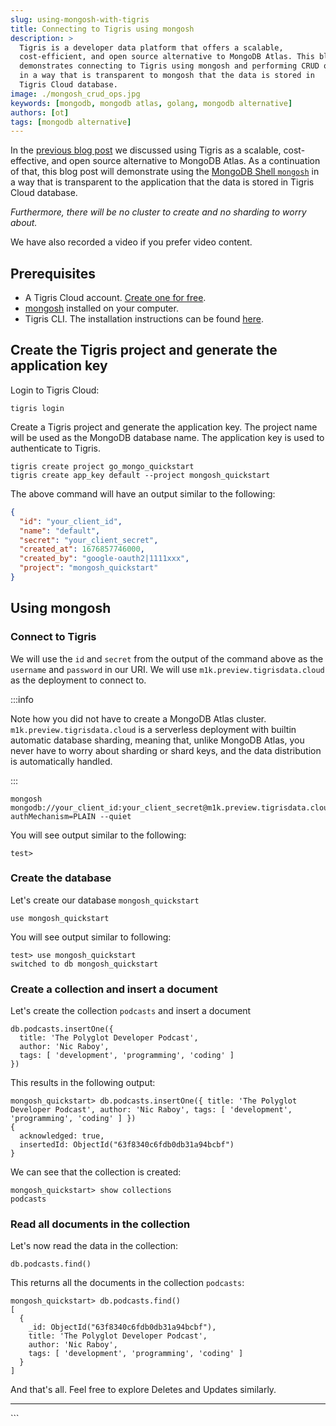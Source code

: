 ```yaml
---
slug: using-mongosh-with-tigris
title: Connecting to Tigris using mongosh
description: >
  Tigris is a developer data platform that offers a scalable,
  cost-efficient, and open source alternative to MongoDB Atlas. This blog post
  demonstrates connecting to Tigris using mongosh and performing CRUD operations
  in a way that is transparent to mongosh that the data is stored in
  Tigris Cloud database.
image: ./mongosh_crud_ops.jpg
keywords: [mongodb, mongodb atlas, golang, mongodb alternative]
authors: [ot]
tags: [mongodb alternative]
---
```


In the [previous blog post](../2023-02-21-mongodb-atlas-alternative/index.mdx)
we discussed using Tigris as a scalable, cost-effective, and open source
alternative to MongoDB Atlas. As a continuation of that, this blog post will
demonstrate using the [MongoDB Shell `mongosh`](https://www.mongodb.com/docs/mongodb-shell/)
in a way that is transparent to the application that the data is stored in
Tigris Cloud database.

_Furthermore, there will be no cluster to create and no sharding to worry
about._

We have also recorded a video if you prefer video content.


<LiteYouTubeEmbed
  id="LaObT9xLFrU"
  params="autoplay=1&autohide=1&showinfo=0&rel=0"
  title="Using mongosh to connect to Tigris and perform CRUD operations"
  poster="maxresdefault"
/>

<!--truncate-->

## Prerequisites

- A Tigris Cloud account.
  [Create one for free](https://console.preview.tigrisdata.cloud/signup).
- [mongosh](https://www.mongodb.com/docs/mongodb-shell/install/) installed on your computer.
- Tigris CLI. The installation instructions can be found
  [here](https://www.tigrisdata.com/docs/sdkstools/cli/installation/).

## Create the Tigris project and generate the application key

Login to Tigris Cloud:

```shell
tigris login
```

Create a Tigris project and generate the application key. The project name
will be used as the MongoDB database name. The application key is used to
authenticate to Tigris.

```shell
tigris create project go_mongo_quickstart
tigris create app_key default --project mongosh_quickstart
```

The above command will have an output similar to the following:

```json
{
  "id": "your_client_id",
  "name": "default",
  "secret": "your_client_secret",
  "created_at": 1676857746000,
  "created_by": "google-oauth2|1111xxx",
  "project": "mongosh_quickstart"
}
```

## Using mongosh

### Connect to Tigris

We will use the `id` and `secret` from the output of the command above as the
`username` and `password` in our URI. We will use
`m1k.preview.tigrisdata.cloud` as the deployment to connect to.

:::info

Note how you did not have to create a MongoDB Atlas cluster.
`m1k.preview.tigrisdata.cloud` is a serverless deployment with builtin
automatic database sharding, meaning that, unlike MongoDB Atlas, you never have to
worry about sharding or shard keys, and the data distribution is
automatically handled.

:::

```shell
mongosh mongodb://your_client_id:your_client_secret@m1k.preview.tigrisdata.cloud/?authMechanism=PLAIN --quiet
```

You will see output similar to the following:

```text
test>
```

### Create the database

Let's create our database `mongosh_quickstart`

```shell
use mongosh_quickstart
```

You will see output similar to following:

```text
test> use mongosh_quickstart
switched to db mongosh_quickstart
```

### Create a collection and insert a document

Let's create the collection `podcasts` and insert a document

```shell
db.podcasts.insertOne({
  title: 'The Polyglot Developer Podcast',
  author: 'Nic Raboy',
  tags: [ 'development', 'programming', 'coding' ]
})
```

This results in the following output:

```text
mongosh_quickstart> db.podcasts.insertOne({ title: 'The Polyglot Developer Podcast', author: 'Nic Raboy', tags: [ 'development', 'programming', 'coding' ] })
{
  acknowledged: true,
  insertedId: ObjectId("63f8340c6fdb0db31a94bcbf")
}
```

We can see that the collection is created:

```shell
mongosh_quickstart> show collections
podcasts
```

### Read all documents in the collection

Let's now read the data in the collection:

```shell
db.podcasts.find()
```

This returns all the documents in the collection `podcasts`:

```text
mongosh_quickstart> db.podcasts.find()
[
  {
    _id: ObjectId("63f8340c6fdb0db31a94bcbf"),
    title: 'The Polyglot Developer Podcast',
    author: 'Nic Raboy',
    tags: [ 'development', 'programming', 'coding' ]
  }
]
```

And that's all. Feel free to explore Deletes and Updates similarly.

---


<OpenSourceCTA />
```
